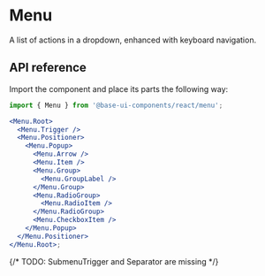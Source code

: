 # Menu

<Subtitle>A list of actions in a dropdown, enhanced with keyboard navigation.</Subtitle>
<Meta
  name="description"
  content="A high-quality, unstyled React menu component that displays list of actions in a dropdown, enhanced with keyboard navigation."
/>

<Demo path="./demos/hero" />

## API reference

Import the component and place its parts the following way:

```jsx title="Anatomy"
import { Menu } from '@base-ui-components/react/menu';

<Menu.Root>
  <Menu.Trigger />
  <Menu.Positioner>
    <Menu.Popup>
      <Menu.Arrow />
      <Menu.Item />
      <Menu.Group>
        <Menu.GroupLabel />
      </Menu.Group>
      <Menu.RadioGroup>
        <Menu.RadioItem />
      </Menu.RadioGroup>
      <Menu.CheckboxItem />
    </Menu.Popup>
  </Menu.Positioner>
</Menu.Root>;
```

<Reference
  component="Menu"
  parts="Root, Trigger, Positioner, Popup, Arrow, Item, Group, GroupLabel, RadioGroup, RadioItem, RadioItemIndicator, CheckboxItem, CheckboxItemIndicator"
/>
{/* TODO: SubmenuTrigger and Separator are missing */}

